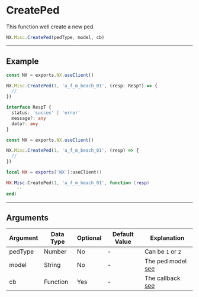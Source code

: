 
# CreatePed

This function well create a new ped.

```typescript
NX.Misc.CreatePed(pedType, model, cb)
```

---

## Example

<Tabs>
<TabItem value="ts" label="TypeScript">

```typescript title="/rc/client/class/misc.ts"
const NX = exports.NX.useClient()

NX.Misc.CreatePed(1, 'a_f_m_beach_01', (resp: RespT) => {
  //
})

interface RespT {
  status: 'succes' | 'error'
  message?: any
  data?: any
}
```

</TabItem>
<TabItem value="js" label="JavaScript">

```js title="/rc/client/class/misc.ts"
const NX = exports.NX.useClient()

NX.Misc.CreatePed(1, 'a_f_m_beach_01', (resp) => {
  //
})
```

</TabItem>
<TabItem value="lua" label="Lua">

```lua title="/rc/client/class/misc.ts"
local NX = exports['NX']:useClient()

NX.Misc.CreatePed(1, 'a_f_m_beach_01', function (resp)
    --
end)
```

</TabItem>
</Tabs>

---

## Arguments

| Argument | Data Type | Optional | Default Value | Explanation                                                                  |
| -------- | --------- | -------- | ------------- | ---------------------------------------------------------------------------- |
| pedType  | Number    | No       | -             | Can be `1` or `2`                                                            |
| model    | String    | No       | -             | The ped model [see](https://docs.fivem.net/docs/game-references/ped-models/) |
| cb       | Function  | Yes      | -             | The callback [see](https://docs.fivem.net/docs/game-references/ped-models/)  |
